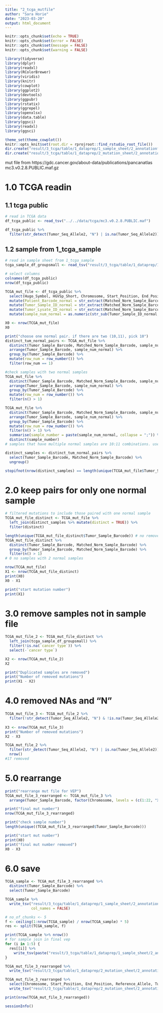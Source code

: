 ```yaml
---
title: "2_tcga_mutfile"
author: "Sara Horie"
date: "2023-03-20"
output: html_document
---
```


```r
knitr::opts_chunk$set(echo = TRUE)
knitr::opts_chunk$set(error = FALSE)
knitr::opts_chunk$set(message = FALSE)
knitr::opts_chunk$set(warning = FALSE)
```

```r
library(tidyverse)
library(dplyr)
library(readxl)
library(RColorBrewer)
library(viridis)
library(knitr)
library(cowplot)
library(ggplot2)
library(devtools)
library(ggpubr)
library(rstatix)
library(ggrepel)
library(openxlsx)
library(data.table)
library(ggsci)
library(readxl)
library(ggsci)
```

```r
theme_set(theme_cowplot())
knitr::opts_knit$set(root.dir = rprojroot::find_rstudio_root_file())
dir.create("result/3_tcga/table/1_dataprep/1_sample_sheet/2_annotationfile/", recursive = TRUE, showWarnings = FALSE)
dir.create("result/3_tcga/table/1_dataprep/2_mutation_sheet/2_annotationfile/", recursive = TRUE, showWarnings = FALSE)
```

mut file from https://gdc.cancer.gov/about-data/publications/pancanatlas
mc3.v0.2.8.PUBLIC.maf.gz


# 1.0 TCGA readin
## 1.1 tcga public
```r
# read in TCGA data
df_tcga_public <- read_tsv("../../data/tcga/mc3.v0.2.8.PUBLIC.maf")

df_tcga_public %>% 
  filter(str_detect(Tumor_Seq_Allele2, "N") | is.na(Tumor_Seq_Allele2))
```

## 1.2 sample from 1_tcga_sample
```r
# read in sample sheet from 1_tcga_sample
tcga_sample_df_groupsmall <- read_tsv("result/3_tcga/table/1_dataprep/1_sample_sheet/1_dataprep/tcga_samplesheet.txt")
```

```r
# select columns
colnames(df_tcga_public)
nrow(df_tcga_public)

TCGA_mut_file <- df_tcga_public %>% 
  select(Hugo_Symbol, HGVSp_Short, Chromosome, Start_Position, End_Position, Reference_Allele, Tumor_Seq_Allele2,  Tumor_Sample_Barcode, Matched_Norm_Sample_Barcode, t_depth, t_ref_count, t_alt_count) %>% 
  mutate(Patient_Barcode_normal = str_extract(Matched_Norm_Sample_Barcode, "TCGA-[0-9A-Za-z]+-[0-9A-Za-z]+")) %>%
  mutate(Tumor_Sample_ID_normal = str_extract(Matched_Norm_Sample_Barcode, "TCGA-[0-9A-Za-z]+-[0-9A-Za-z]+-[0-9]+")) %>%
  mutate(Tumor_Lysate_ID_normal = str_extract(Matched_Norm_Sample_Barcode, "TCGA-[0-9A-Za-z]+-[0-9A-Za-z]+-[0-9A-Z2]+-[0-9]+")) %>% 
  mutate(sample_num_normal = as.numeric(str_sub(Tumor_Sample_ID_normal, nchar(Tumor_Sample_ID_normal) - 1, nchar(Tumor_Sample_ID_normal))))

X0 <- nrow(TCGA_mut_file)
X0

print("choose one normal pair. if there are two (10,11), pick 10")
distinct_tum_normal_pairs <- TCGA_mut_file %>% 
  distinct(Tumor_Sample_Barcode, Matched_Norm_Sample_Barcode, sample_num_normal) %>% 
  arrange(Tumor_Sample_Barcode, sample_num_normal) %>% 
  group_by(Tumor_Sample_Barcode) %>% 
  mutate(row_num = row_number()) %>% 
  filter(row_num == 1) 

#check samples with two normal samples
TCGA_mut_file %>% 
  distinct(Tumor_Sample_Barcode, Matched_Norm_Sample_Barcode, sample_num_normal) %>% 
  arrange(Tumor_Sample_Barcode, sample_num_normal) %>% 
  group_by(Tumor_Sample_Barcode) %>% 
  mutate(row_num = row_number()) %>% 
  filter(n() > 1) 

TCGA_mut_file %>% 
  distinct(Tumor_Sample_Barcode, Matched_Norm_Sample_Barcode, sample_num_normal) %>% 
  arrange(Tumor_Sample_Barcode, sample_num_normal) %>% 
  group_by(Tumor_Sample_Barcode) %>% 
  mutate(row_num = row_number()) %>% 
  filter(n() > 1) %>% 
  summarise(sample_number = paste(sample_num_normal, collapse = ";")) %>% 
  distinct(sample_number)
# samples that have multiple normal samples are 10:11 combinations. use 10

distinct_samples <- distinct_tum_normal_pairs %>% 
  select(Tumor_Sample_Barcode, Matched_Norm_Sample_Barcode) %>% 
  ungroup()

stopifnot(nrow(distinct_samples) == length(unique(TCGA_mut_file$Tumor_Sample_Barcode)))
```

# 2.0 keep pairs for only one normal sample
```r
# filtered mutations to include those paired with one normal sample
TCGA_mut_file_distinct <- TCGA_mut_file %>% 
  left_join(distinct_samples %>% mutate(distinct = TRUE)) %>% 
  filter(distinct)

length(unique(TCGA_mut_file_distinct$Tumor_Sample_Barcode)) # no removed samples
TCGA_mut_file_distinct %>% 
  distinct(Tumor_Sample_Barcode, Matched_Norm_Sample_Barcode) %>% 
  group_by(Tumor_Sample_Barcode, Matched_Norm_Sample_Barcode) %>% 
  filter(n() > 1)
# 0 no samples with 2 normal samples

nrow(TCGA_mut_file)
X1 <- nrow(TCGA_mut_file_distinct)
print(X0)
X0 - X1

print("start mutation number")
print(X1)
```

# 3.0 remove samples not in sample file
```r
TCGA_mut_file_2 <- TCGA_mut_file_distinct %>%
  left_join(tcga_sample_df_groupsmall) %>% 
  filter(!is.na(`cancer type`)) %>% 
  select(-`cancer type`)

X2 <- nrow(TCGA_mut_file_2)
X2

print("Duplicated samples are removed")
print("Number of removed mutations")
print(X1 - X2)
```
# 4.0 removed NAs and "N"
```r
TCGA_mut_file_3 <- TCGA_mut_file_2 %>% 
  filter(!str_detect(Tumor_Seq_Allele2, "N") & !is.na(Tumor_Seq_Allele2)) 
  
X3 <- nrow(TCGA_mut_file_3)
print("Number of removed mutations")
X2 - X3

TCGA_mut_file_2 %>% 
  filter(str_detect(Tumor_Seq_Allele2, "N") | is.na(Tumor_Seq_Allele2)) %>% 
  nrow()
#17 removed
```

# 5.0 rearrange
```r
print("rearrange mut file for VEP")
TCGA_mut_file_3_rearranged <- TCGA_mut_file_3 %>% 
  arrange(Tumor_Sample_Barcode, factor(Chromosome, levels = (c(1:22, "X"))), Start_Position)

print("final mut number")
nrow(TCGA_mut_file_3_rearranged)

print("check sample number")
length(unique((TCGA_mut_file_3_rearranged$Tumor_Sample_Barcode)))

print("start mut number")
print(X0)
print("final mut number removed")
X0 - X3

```

# 6.0 save
```r
TCGA_sample <- TCGA_mut_file_3_rearranged %>% 
  distinct(Tumor_Sample_Barcode) %>% 
  select(Tumor_Sample_Barcode)

TCGA_sample %>% 
  write_tsv("result/3_tcga/table/1_dataprep/1_sample_sheet/2_annotationfile/tcga_sample_forvep.txt",
            col_names = FALSE)

# no_of_chunks <- 5
f <- ceiling(1:nrow(TCGA_sample) / nrow(TCGA_sample) * 5)
res <- split(TCGA_sample, f)

print(TCGA_sample %>% nrow())
# for sample join in final vep
for (i in 1:5) {
  res[[i]] %>%
    write_tsv(paste("result/3_tcga/table/1_dataprep/1_sample_sheet/2_annotationfile/tcga_sample_chunk_", i,".txt", sep = ""), col_names = FALSE)
}

TCGA_mut_file_3_rearranged %>% 
  write_tsv("result/3_tcga/table/1_dataprep/2_mutation_sheet/2_annotationfile/tcga_mut_beforevep_allcolumns.txt")

TCGA_mut_file_3_rearranged %>% 
  select(Chromosome, Start_Position, End_Position, Reference_Allele, Tumor_Seq_Allele2, Tumor_Sample_Barcode) %>% 
  write_tsv("result/3_tcga/table/1_dataprep/2_mutation_sheet/2_annotationfile/tcga_mut_forvep.txt")

print(nrow(TCGA_mut_file_3_rearranged))
```


```r
sessionInfo()
```


